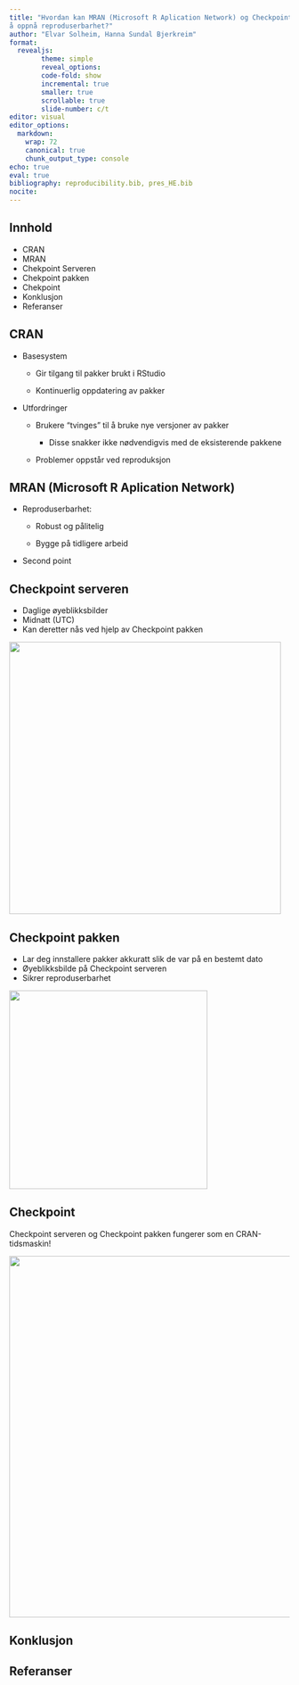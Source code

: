 ```yaml
---
title: "Hvordan kan MRAN (Microsoft R Aplication Network) og Checkpoint hjelpe oss med
å oppnå reproduserbarhet?"
author: "Elvar Solheim, Hanna Sundal Bjerkreim"
format:
  revealjs:
        theme: simple
        reveal_options:
        code-fold: show
        incremental: true
        smaller: true
        scrollable: true
        slide-number: c/t
editor: visual
editor_options:
  markdown:
    wrap: 72
    canonical: true
    chunk_output_type: console
echo: true
eval: true
bibliography: reproducibility.bib, pres_HE.bib
nocite: 
---
```


## Innhold

-   CRAN
-   MRAN
-   Chekpoint Serveren
-   Chekpoint pakken
-   Chekpoint
-   Konklusjon
-   Referanser

## CRAN

-   Basesystem

    -   Gir tilgang til pakker brukt i RStudio

    -   Kontinuerlig oppdatering av pakker

-   Utfordringer

    -   Brukere "tvinges" til å bruke nye versjoner av pakker

        -   Disse snakker ikke nødvendigvis med de eksisterende pakkene

    -   Problemer oppstår ved reproduksjon

## MRAN (Microsoft R Aplication Network)

-   Reproduserbarhet:

    -   Robust og pålitelig

    -   Bygge på tidligere arbeid

-   Second point

## Checkpoint serveren

-   Daglige øyeblikksbilder
-   Midnatt (UTC)
-   Kan deretter nås ved hjelp av Checkpoint pakken

![](images/checkpointserver-02.png){width="488"}

## Checkpoint pakken

-   Lar deg innstallere pakker akkuratt slik de var på en bestemt dato
-   Øyeblikksbilde på Checkpoint serveren
-   Sikrer reproduserbarhet

![](images/checkpointpakken.png){width="356"}

## Checkpoint

Checkpoint serveren og Checkpoint pakken fungerer som en
CRAN-tidsmaskin!

![](images/chekpoint.png){width="648"}

## Konklusjon

## Referanser
